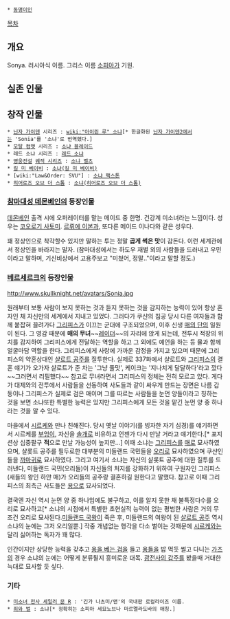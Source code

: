  * [[동명이인]]

[[목차]]

== 개요 ==
Sonya. 러시아식 이름. 그리스 이름 [[소피아]]가 기원.

== 실존 인물 ==

== 창작 인물 ==
 * [[닌자 가이덴]] 시리즈 : [[wiki:"아이린 루" 소냐]][* 한글화된 [[닌자 가이덴2]]에서는 'Sonia'를 '소냐'로 번역했다.]
 * [[모탈 컴뱃]] 시리즈 : [[소냐 블레이드]]
 * 레드 소냐 시리즈 : [[레드 소냐]]
 * [[영웅전설]] [[궤적 시리즈]] : [[소냐 벨츠]]
 * [[킬 미 베이비]] : [[소냐(킬 미 베이비)]]
 * [wiki:"Law&Order: SVU"] : [[소냐 팩스톤]]
 * [[히어로즈 오브 더 스톰]] : [[소냐(히어로즈 오브 더 스톰)]]

=== [[참마대성 데몬베인]]의 등장인물 ===
[[데몬베인]] 출격 시에 오퍼레이터를 맡는 메이드 중 한명. 건강계 미소녀라는 느낌이다. 성우는 [[코오로기 사토미]]. [[르뤼에 이본]]과, 또다른 메이드 이나다와 같은 성우다.

꽤 정상인으로 착각할수 있지만 말하는 투는 정말 '''곱게 썩은 맛'''이 감돈다. 이런 세계관에서 정상인을 바라지는 말자. (참마대성에서는 하도우 재벌 외의 사람들을 드러내고 우민이라고 말하며, 기신비상에서 고용주보고 "미쳤어, 정말.."이라고 말할 정도.)

=== [[베르세르크(만화)|베르세르크]]의 등장인물 ===
http://www.skullknight.net/avatars/Sonia.jpg

원래부터 보통 사람이 보지 못하는 것과 듣지 못하는 것을 감지하는 능력이 있어 항상 혼자인 채 자신만의 세계에서 지내고 있었다. 그러다가 쿠샨의 침공 당시 다른 여자들과 함께 붙잡혀 끌려가다 [[그리피스(베르세르크)|그리피스]]가 이끄는 군대에 구조되었으며, 이후 신생 [[매의 단]]의 일원이 된다. 그 영감 때문에 '''매의 무녀'''~~[[레이더]]~~의 자리에 앉게 되는데, 전투시 적장의 위치를 감지하여 그리피스에게 전달하는 역할을 하고 그 외에도 예언을 하는 등 뮬과 함께 얼굴마담 역할을 한다. 그리피스에게 사랑에 가까운 감정을 가지고 있으며 때문에 그리피스의 약혼상대인 [[샬로트 공주]]를 질투한다. 실제로 337화에서 샬로트와 [[그리피스]]의 결혼 얘기가 오가자 샬로트가 준 차는 '그냥 풀맛', 케이크는 '지나치게 달달하다'라고 깠다~~그러면서 리필했다~~ 참고로 무녀라면서 그리피스의 정체는 전혀 모르고 있다. 게다가 대제와의 전투에서 사람들을 선동하여 사도들과 같이 싸우게 만드는 장면은 나름 감동이나 그리피스가 실제로 검은 매이며 그를 따르는 사람들을 눈먼 양들이라고 칭하는 것을 보면 소냐또한 특별한 능력은 있지만 그리피스에게 모든 것을 맡긴 눈먼 양 중 하나라는 것을 알 수 있다.

마을에서 [[시르케]]와 만나 친해진다. 당시 옛날 이야기(를 빙자한 자기 심경)를 얘기하면서 시르케를 [[부엉이]], 자신을 [[솔개]]로 비유하고 언젠가 다시 만날 거라고 얘기한다.[* 포지션상 십중팔구 '''적'''으로 만날 가능성이 높지만...] 이때 소냐는 [[그리피스(베르세르크)|그리피스]]를 [[매]]로 묘사하였으며, 샬롯트 공주를 필두로한 대부분의 미들랜드 국민들을 [[오리]]로 묘사하였으며 쿠샨인들을 [[까마귀]]로 묘사하였다. 그리고 여기서 소냐는 자신의 샬롯트 공주에 대한 질투를 드러낸다, 미들랜드 국민(오리들)이 자신들의 처지를 강화하기 위하여 구원자인 그리피스(새들의 왕인 하얀 매)가 오리들의 공주랑 결혼하길 원한다고 말했다. 참고로 이때 그리피스의 최측근 사도들은 [[용]]으로 묘사되었다.

결국엔 자신 역시 눈먼 양 중 하나임에도 불구하고, 이를 알지 못한 채 불특정다수를 오리로 묘사하고[* 소냐의 시점에서 특별한 초현실적 능력이 없는 평범한 사람은 거의 무조건 오리로 묘사된다.[[미들랜드 국왕]]이 죽은 후, 미들랜드의 여왕이 된 [[샬로트 공주]] 역시 소냐의 눈에는 그저 오리일뿐.] 작중 개념없는 행각을 다소 벌이는 것때문에 [[시르케]]와는 달리 싫어하는 독자가 꽤 많다.

인간이지만 상당한 능력을 갖추고 [[드래곤 슬레이어(베르세르크)|용을 베는 검]]을 들고  [[사도(베르세르크)|용]]들을 밥 먹듯 썰고 다니는 [[가츠(베르세르크)|가츠]]의 경우 소냐의 눈에는 어떻게 분류될지 흥미로운 대목. [[광전사의 갑주]]를 봤을때 거대한 늑대로 묘사할 듯 싶다.

=== 기타 ===
 * [[미소녀 전사 세일러 문 R]] : '긴가 나츠미/앤'의 국내판 로컬라이즈 이름.
 * [[죄와 벌]] : 소냐[* 정확히는 소피아 세묘노브나 마르멜라도바의 애칭.]
